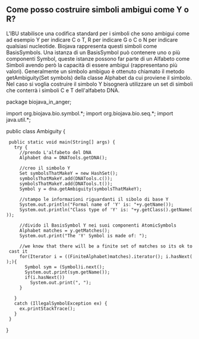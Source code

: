 == Come posso costruire simboli ambigui come Y o R? ==

L'IBU stabilisce una codifica standard per i simboli che sono ambigui come ad esempio Y per indicare C o T, R per indicare G o C o N per indicare qualsiasi nucleotide. Biojava rappresenta questi simboli come BasisSymbols. Una istanza di un BasisSymbol può contenere uno o più componenti Symbol, queste istanze possono far parte di un Alfabeto come Simboli avendo però la capacità di essere ambigui (rappresentano più valori).
Generalmente un simbolo ambiguo è ottenuto chiamato il metodo getAmbiguity(Set symbols) della classe Alphabet da cui proviene il simbolo. Nel caso si voglia costruire il simbolo Y bisognerà utilizzare un set di simboli che conterrà i simboli C e T dell'alfabeto DNA.

<java>
package biojava_in_anger;

import org.biojava.bio.symbol.*;
import org.biojava.bio.seq.*;
import java.util.*;

public class Ambiguity {
  public static void main(String[] args) {
    try {
      //prendo L'alfabeto del DNA
      Alphabet dna = DNATools.getDNA();

      //creo il simbolo Y
      Set symbolsThatMakeY = new HashSet();
      symbolsThatMakeY.add(DNATools.c());
      symbolsThatMakeY.add(DNATools.t());
      Symbol y = dna.getAmbiguity(symbolsThatMakeY);

      //stampo le informazioni riguardanti il sibolo di base Y
      System.out.println("Formal name of 'Y' is: "+y.getName());
      System.out.println("Class type of 'Y' is: "+y.getClass().getName());

      //divido il BasisSymbol Y nei suoi componenti AtomicSymbols
      Alphabet matches = y.getMatches();
      System.out.print("The 'Y' Symbol is made of: ");

      //we know that there will be a finite set of matches so its ok to cast it
      for(Iterator i = ((FiniteAlphabet)matches).iterator(); i.hasNext();){
        Symbol sym = (Symbol)i.next();
        System.out.print(sym.getName());
        if(i.hasNext())
          System.out.print(", ");
      }

    }
    catch (IllegalSymbolException ex) {
      ex.printStackTrace();
    }
  }
}
</java>
